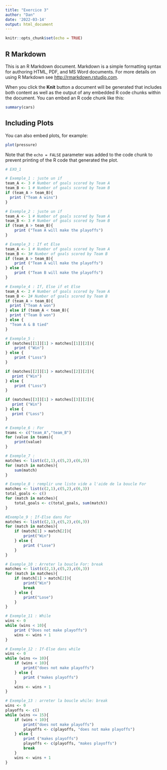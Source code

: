 ---
title: "Exercice 3"
author: "Dan"
date: '2022-03-14'
output: html_document
---

```{r setup, include=FALSE}
knitr::opts_chunk$set(echo = TRUE)
```

## R Markdown

This is an R Markdown document. Markdown is a simple formatting syntax for authoring HTML, PDF, and MS Word documents. For more details on using R Markdown see <http://rmarkdown.rstudio.com>.

When you click the **Knit** button a document will be generated that includes both content as well as the output of any embedded R code chunks within the document. You can embed an R code chunk like this:

```{r cars}
summary(cars)
```

## Including Plots

You can also embed plots, for example:

```{r pressure, echo=FALSE}
plot(pressure)
```

Note that the `echo = FALSE` parameter was added to the code chunk to prevent printing of the R code that generated the plot.


```{r}
# EXO_1

# Exemple_1 : juste un if
team_A <- 3 # Number of goals scored by Team A
team_B <- 1 # Number of goals scored by Team B
if (team_A > team_B){
  print ("Team A wins")
}

# Exemple_2 : juste un if
team_A <- 1 # Number of goals scored by Team A
team_B <- 3 # Number of goals scored by Team B
if (team_A > team_B){
    print ("Team A will make the playoffs")
}

# Exemple_3 : If et Else
team_A <- 1 # Number of goals scored by Team A
team_B <- 3# Number of goals scored by Team B
if (team_A > team_B){
    print ("Team A will make the playoffs")
} else {
    print ("Team B will make the playoffs")
}

# Exemple_4 : If, Else if et Else
team_A <- 2 # Number of goals scored by Team A
team_B <- 2# Number of goals scored by Team B
if (team_A > team_B){
  print ("Team A won")
} else if (team_A < team_B){
  print ("Team B won")
} else {
  "Team A & B tied"
}

# Exemple_5 : 
if (matches[[1]][1] > matches[[1]][2]){
    print ("Win")
} else {
    print ("Loss")
}

if (matches[[2]][1] > matches[[2]][2]){
   print ("Win")
} else {
    print ("Loss")
}

if (matches[[3]][1] > matches[[3]][2]){
   print ("Win")
} else {
   print ("Loss")
}

# Exemple_6 : For
teams <- c("team_A","team_B")
for (value in teams){
    print(value)
}

# Exemple_7 : 
matches <- list(c(2,1),c(5,2),c(6,3))
for (match in matches){
    sum(match)
}

# Exemple_8 : remplir une liste vide a l'aide de la boucle For
matches <- list(c(2,1),c(5,2),c(6,3))
total_goals <- c()
for (match in matches){
    total_goals <- c(total_goals, sum(match))
}

#Exemple_9 : If-Else dans For
matches <- list(c(2,1),c(5,2),c(6,3))
for (match in matches){
    if (match[1] > match[2]){
        print("Win")
    } else {
        print ("Lose")
    }
}

# Exemple_10 : Arreter la boucle For: break
matches <- list(c(2,1),c(5,2),c(6,3))
for (match in matches){
    if (match[1] > match[2]){
        print("Win")
        break
    } else {
        print("Lose")
    }
}

# Exemple_11 : While
wins <- 0
while (wins < 10){
    print ("Does not make playoffs")
    wins <- wins + 1
}

# Exemple_12 : If-Else dans while
wins <- 0
while (wins <= 10){
    if (wins < 10){
        print("does not make playoffs")
    } else {
        print ("makes playoffs")
    }
    wins <- wins + 1
}

# Exemple_13 : arreter la boucle while: break
wins <- 0
playoffs <- c()
while (wins <= 15){
    if (wins < 10){
        print("does not make playoffs")
        playoffs <- c(playoffs, "does not make playoffs")
    } else {
        print ("makes playoffs")
        playoffs <- c(playoffs, "makes playoffs")
        break
    }
    wins <- wins + 1
}

```

